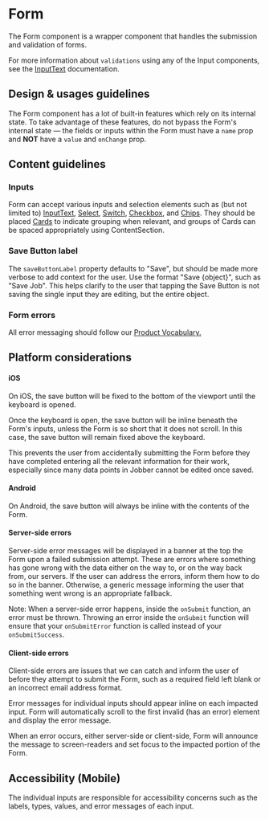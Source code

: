 
<Meta title="Components/Forms and Inputs/Form/Docs" component={Form} />

# Form

The Form component is a wrapper component that handles the submission and
validation of forms.

For more information about `validations` using any of the Input components, see
the
[InputText](../?path=/docs/components-forms-and-inputs-inputtext--input-text/#validation-message)
documentation.

## Design & usages guidelines

The Form component has a lot of built-in features which rely on its internal
state. To take advantage of these features, do not bypass the Form's internal
state — the fields or inputs within the Form must have a `name` prop and **NOT**
have a `value` and `onChange` prop.

## Content guidelines

### Inputs

Form can accept various inputs and selection elements such as (but not limited
to)
[InputText](../?path=/docs/components-forms-and-inputs-inputtext-docs--page),
[ Select](../?path=/docs/components-selections-select--select),
[ Switch](../?path=/docs/components-selections-switch--switch-story),
[ Checkbox](../?path=/docs/components-selections-checkbox--checkbox), and
[ Chips](../?path=/docs/components-selections-chips--chips). They should be
placed [Cards](../?path=/docs/components-layouts-and-structure-card-docs--page)
to indicate grouping when relevant, and groups of Cards can be spaced
appropriately using ContentSection.

### Save Button label

The `saveButtonLabel` property defaults to "Save", but should be made more
verbose to add context for the user. Use the format "Save \{object\}", such as
"Save Job". This helps clarify to the user that tapping the Save Button is not
saving the single input they are editing, but the entire object.

### Form errors

All error messaging should follow our
[Product Vocabulary.](?path=/docs/content-product-vocabulary--page)

## Platform considerations

#### iOS

On iOS, the save button will be fixed to the bottom of the viewport until the
keyboard is opened.

Once the keyboard is open, the save button will be inline beneath the Form's
inputs, unless the Form is so short that it does not scroll. In this case, the
save button will remain fixed above the keyboard.

This prevents the user from accidentally submitting the Form before they have
completed entering all the relevant information for their work, especially since
many data points in Jobber cannot be edited once saved.

#### Android

On Android, the save button will always be inline with the contents of the Form.

#### Server-side errors

Server-side error messages will be displayed in a banner at the top the Form
upon a failed submission attempt. These are errors where something has gone
wrong with the data either on the way to, or on the way back from, our servers.
If the user can address the errors, inform them how to do so in the banner.
Otherwise, a generic message informing the user that something went wrong is an
appropriate fallback.

Note: When a server-side error happens, inside the `onSubmit` function, an error
must be thrown. Throwing an error inside the `onSubmit` function will ensure
that your `onSubmitError` function is called instead of your `onSubmitSuccess`.

#### Client-side errors

Client-side errors are issues that we can catch and inform the user of before
they attempt to submit the Form, such as a required field left blank or an
incorrect email address format.

Error messages for individual inputs should appear inline on each impacted
input. Form will automatically scroll to the first invalid (has an error)
element and display the error message.

When an error occurs, either server-side or client-side, Form will announce the
message to screen-readers and set focus to the impacted portion of the Form.

## Accessibility (Mobile)

The individual inputs are responsible for accessibility concerns such as the
labels, types, values, and error messages of each input.
